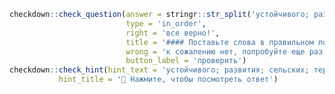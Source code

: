 
```r
checkdown::check_question(answer = stringr::str_split('устойчивого; развития; сельских; территорий', '; ') |> unlist(), 
                          type = 'in_order',
                          right = 'все верно!',
                          title = '#### Поставьте слова в правильном порядке:',
                          wrong = 'к сожалению нет, попробуйте еще раз...',
                          button_label = 'проверить')
checkdown::check_hint(hint_text = 'устойчивого; развития; сельских; территорий',
           hint_title = '🔎 Нажмите, чтобы посмотреть ответ')
```
